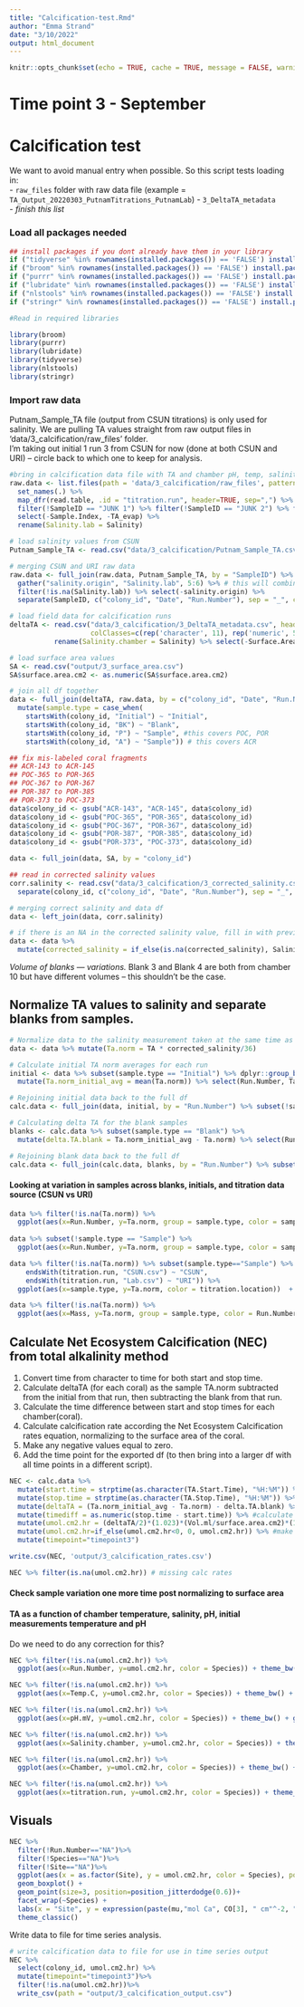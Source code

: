 ```yaml
---
title: "Calcification-test.Rmd"
author: "Emma Strand"
date: "3/10/2022"
output: html_document
---
```


```r
knitr::opts_chunk$set(echo = TRUE, cache = TRUE, message = FALSE, warning = FALSE)
```

# Time point 3 - September 

# Calcification test 

We want to avoid manual entry when possible. So this script tests loading in:  
- `raw_files` folder with raw data file (example = `TA_Output_20220303_PutnamTitrations_PutnamLab`)
- `3_DeltaTA_metadata`  
- *finish this list* 

### Load all packages needed

```r
## install packages if you dont already have them in your library
if ("tidyverse" %in% rownames(installed.packages()) == 'FALSE') install.packages('tidyverse') 
if ("broom" %in% rownames(installed.packages()) == 'FALSE') install.packages('broom') 
if ("purrr" %in% rownames(installed.packages()) == 'FALSE') install.packages('purrr') 
if ("lubridate" %in% rownames(installed.packages()) == 'FALSE') install.packages('lubridate') 
if ("nlstools" %in% rownames(installed.packages()) == 'FALSE') install.packages('nlstools')
if ("stringr" %in% rownames(installed.packages()) == 'FALSE') install.packages('stringr') 

#Read in required libraries

library(broom)
library(purrr)
library(lubridate)
library(tidyverse)
library(nlstools)
library(stringr)
```


### Import raw data 

Putnam_Sample_TA file (output from CSUN titrations) is only used for salinity. We are pulling TA values straight from raw output files in 'data/3_calcification/raw_files' folder.  
I'm taking out initial 1 run 3 from CSUN for now (done at both CSUN and URI) -- circle back to which one to keep for analysis. 

```r
#bring in calcification data file with TA and chamber pH, temp, salinity measurements
raw.data <- list.files(path = 'data/3_calcification/raw_files', pattern = ".csv", full.names = TRUE) %>% 
  set_names(.) %>% 
  map_dfr(read.table, .id = "titration.run", header=TRUE, sep=",") %>%
  filter(!SampleID == "JUNK 1") %>% filter(!SampleID == "JUNK 2") %>% filter(!SampleID == "CRM") %>% 
  select(-Sample.Index, -TA_evap) %>%
  rename(Salinity.lab = Salinity) 

# load salinity values from CSUN
Putnam_Sample_TA <- read.csv("data/3_calcification/Putnam_Sample_TA.csv") %>% select(SampleID, Salinity) %>% filter(!SampleID == "Initial1_20200912_3")  

# merging CSUN and URI raw data 
raw.data <- full_join(raw.data, Putnam_Sample_TA, by = "SampleID") %>% 
  gather("salinity.origin", "Salinity.lab", 5:6) %>% # this will combine both salinity columns into one
  filter(!is.na(Salinity.lab)) %>% select(-salinity.origin) %>%
  separate(SampleID, c("colony_id", "Date", "Run.Number"), sep = "_", convert = FALSE) # keeps new column as old string (character)

# load field data for calcification runs 
deltaTA <- read.csv("data/3_calcification/3_DeltaTA_metadata.csv", header = TRUE, sep = ",",
                    colClasses=c(rep('character', 11), rep('numeric', 5), rep('character', 3))) %>%
           rename(Salinity.chamber = Salinity) %>% select(-Surface.Area)

# load surface area values 
SA <- read.csv("output/3_surface_area.csv") 
SA$surface.area.cm2 <- as.numeric(SA$surface.area.cm2)

# join all df together
data <- full_join(deltaTA, raw.data, by = c("colony_id", "Date", "Run.Number")) %>% 
  mutate(sample.type = case_when(
    startsWith(colony_id, "Initial") ~ "Initial",
    startsWith(colony_id, "BK") ~ "Blank",
    startsWith(colony_id, "P") ~ "Sample", #this covers POC, POR
    startsWith(colony_id, "A") ~ "Sample")) # this covers ACR

## fix mis-labeled coral fragments 
## ACR-143 to ACR-145
## POC-365 to POR-365 
## POC-367 to POR-367
## POR-387 to POR-385 
## POR-373 to POC-373
data$colony_id <- gsub("ACR-143", "ACR-145", data$colony_id)
data$colony_id <- gsub("POC-365", "POR-365", data$colony_id)
data$colony_id <- gsub("POC-367", "POR-367", data$colony_id)
data$colony_id <- gsub("POR-387", "POR-385", data$colony_id)
data$colony_id <- gsub("POR-373", "POC-373", data$colony_id)

data <- full_join(data, SA, by = "colony_id")

## read in corrected salinity values 
corr.salinity <- read.csv("data/3_calcification/3_corrected_salinity.csv", header=TRUE) %>%
  separate(colony_id, c("colony_id", "Date", "Run.Number"), sep = "_", convert = FALSE)

# merging correct salinity and data df
data <- left_join(data, corr.salinity)

# if there is an NA in the corrected salinity value, fill in with previous salinity value
data <- data %>%
  mutate(corrected_salinity = if_else(is.na(corrected_salinity), Salinity.lab, corrected_salinity))
```

*Volume of blanks --- variations.* 
Blank 3 and Blank 4 are both from chamber 10 but have different volumes -- this shouldn't be the case. 

## Normalize TA values to salinity and separate blanks from samples.  

```r
# Normalize data to the salinity measurement taken at the same time as titration
data <- data %>% mutate(Ta.norm = TA * corrected_salinity/36)

# Calculate initial TA norm averages for each run
initial <- data %>% subset(sample.type == "Initial") %>% dplyr::group_by(Run.Number) %>%
  mutate(Ta.norm_initial_avg = mean(Ta.norm)) %>% select(Run.Number, Ta.norm_initial_avg) %>% distinct()

# Rejoining initial data back to the full df   
calc.data <- full_join(data, initial, by = "Run.Number") %>% subset(!sample.type == "Initial")

# Calculating delta TA for the blank samples
blanks <- calc.data %>% subset(sample.type == "Blank") %>%
  mutate(delta.TA.blank = Ta.norm_initial_avg - Ta.norm) %>% select(Run.Number, delta.TA.blank)

# Rejoining blank data back to the full df 
calc.data <- full_join(calc.data, blanks, by = "Run.Number") %>% subset(!sample.type == "Blank")   
```

#### Looking at variation in samples across blanks, initials, and titration data source (CSUN vs URI)

```r
data %>% filter(!is.na(Ta.norm)) %>%
  ggplot(aes(x=Run.Number, y=Ta.norm, group = sample.type, color = sample.type)) + theme_bw() + geom_point()
  
data %>% subset(!sample.type == "Sample") %>%
  ggplot(aes(x=Run.Number, y=Ta.norm, group = sample.type, color = sample.type)) + theme_bw() + geom_point()

data %>% filter(!is.na(Ta.norm)) %>% subset(sample.type=="Sample") %>% mutate(titration.location = case_when(
    endsWith(titration.run, "CSUN.csv") ~ "CSUN",
    endsWith(titration.run, "Lab.csv") ~ "URI")) %>%
  ggplot(aes(x=sample.type, y=Ta.norm, color = titration.location))  + theme_bw() + geom_point() + facet_grid(~Species)

data %>% filter(!is.na(Ta.norm)) %>%
  ggplot(aes(x=Mass, y=Ta.norm, group = sample.type, color = Run.Number)) + theme_bw() + geom_point() + facet_wrap(~sample.type)
```


## Calculate Net Ecosystem Calcification (NEC) from total alkalinity method

1. Convert time from character to time for both start and stop time.  
2. Calculate deltaTA (for each coral) as the sample TA.norm subtracted from the initial from that run, then subtracting the blank from that run.  
3. Calculate the time difference between start and stop times for each chamber(coral).  
4. Calculate calcification rate according the Net Ecosystem Calcification rates equation, normalizing to the surface area of the coral.  
5. Make any negative values equal to zero.  
6. Add the time point for the exported df (to then bring into a larger df with all time points in a different script). 

```r
NEC <- calc.data %>%
  mutate(start.time = strptime(as.character(TA.Start.Time), "%H:%M")) %>% #convert time from character to time
  mutate(stop.time = strptime(as.character(TA.Stop.Time), "%H:%M")) %>%
  mutate(deltaTA = (Ta.norm_initial_avg - Ta.norm) - delta.TA.blank) %>% #calculate difference in TA corrected to blanks
  mutate(timediff = as.numeric(stop.time - start.time)) %>% #calculate time difference
  mutate(umol.cm2.hr = (deltaTA/2)*(1.023)*(Vol.ml/surface.area.cm2)*(1/timediff)*(1/1000)) %>% # calculate net ecosystem calcification rates
  mutate(umol.cm2.hr=if_else(umol.cm2.hr<0, 0, umol.cm2.hr)) %>% #make any negative values equal to 0
  mutate(timepoint="timepoint3") 

write.csv(NEC, 'output/3_calcification_rates.csv') 

NEC %>% filter(is.na(umol.cm2.hr)) # missing calc rates 
```

#### Check sample variation one more time post normalizing to surface area
#### TA as a function of chamber temperature, salinity, pH, initial measurements temperature and pH

Do we need to do any correction for this? 

```r
NEC %>% filter(!is.na(umol.cm2.hr)) %>%
  ggplot(aes(x=Run.Number, y=umol.cm2.hr, color = Species)) + theme_bw() + geom_point() + facet_grid(~Species)

NEC %>% filter(!is.na(umol.cm2.hr)) %>%
  ggplot(aes(x=Temp.C, y=umol.cm2.hr, color = Species)) + theme_bw() + geom_point() 

NEC %>% filter(!is.na(umol.cm2.hr)) %>%
  ggplot(aes(x=pH.mV, y=umol.cm2.hr, color = Species)) + theme_bw() + geom_point() 

NEC %>% filter(!is.na(umol.cm2.hr)) %>%
  ggplot(aes(x=Salinity.chamber, y=umol.cm2.hr, color = Species)) + theme_bw() + geom_point() 

NEC %>% filter(!is.na(umol.cm2.hr)) %>%
  ggplot(aes(x=Chamber, y=umol.cm2.hr, color = Species)) + theme_bw() + geom_point() # this accounts for chamber and channel # 

NEC %>% filter(!is.na(umol.cm2.hr)) %>%
  ggplot(aes(x=titration.run, y=umol.cm2.hr, color = Species)) + theme_bw() + geom_point()  
```

## Visuals 

```r
NEC %>%
  filter(!Run.Number=="NA")%>%
  filter(!Species=="NA")%>%
  filter(!Site=="NA")%>%
  ggplot(aes(x = as.factor(Site), y = umol.cm2.hr, color = Species), position=position_dodge(0.5)) +
  geom_boxplot() +
  geom_point(size=3, position=position_jitterdodge(0.6))+
  facet_wrap(~Species) +
  labs(x = "Site", y = expression(paste(mu,"mol Ca", CO[3], " cm"^-2, " hr"^-1))) +                                       # Plot all points
  theme_classic() 
```

Write data to file for time series analysis.  
```r
# write calcification data to file for use in time series output
NEC %>%
  select(colony_id, umol.cm2.hr) %>%
  mutate(timepoint="timepoint3")%>%
  filter(!is.na(umol.cm2.hr))%>%
  write_csv(path = "output/3_calcification_output.csv")
```
